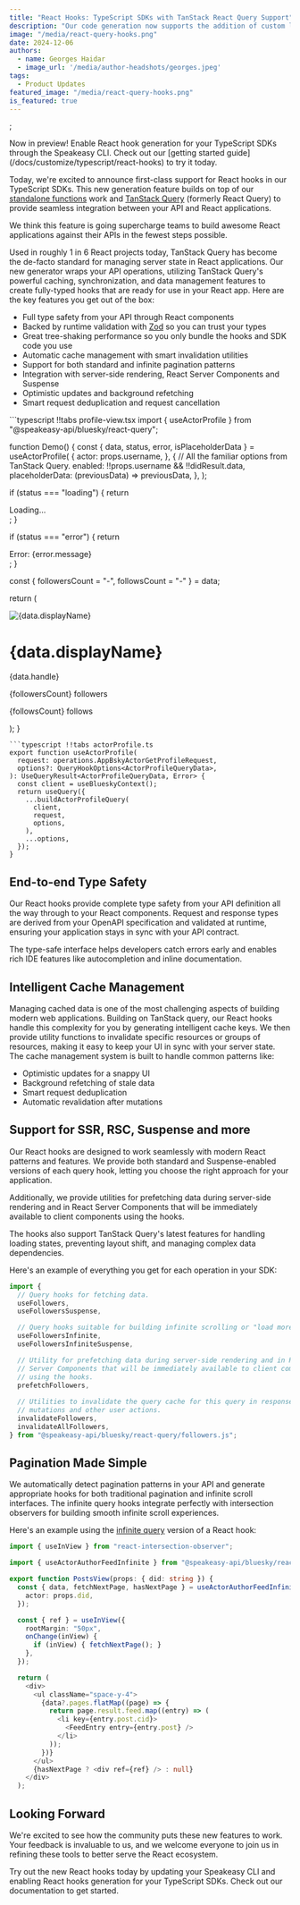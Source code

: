 ```yaml
---
title: "React Hooks: TypeScript SDKs with TanStack React Query Support"
description: "Our code generation now supports the addition of custom logic to SDKs, allowing you to further customize your SDKs."
image: "/media/react-query-hooks.png"
date: 2024-12-06
authors:
  - name: Georges Haidar
  - image_url: '/media/author-headshots/georges.jpeg'
tags:
  - Product Updates
featured_image: "/media/react-query-hooks.png"
is_featured: true
---
```



;

<Callout title="Preview Availability" variant="success">
  Now in preview! Enable React hook generation for your TypeScript SDKs through the Speakeasy CLI. Check out our [getting started guide](/docs/customize/typescript/react-hooks) to try it today.
</Callout>

Today, we're excited to announce first-class support for React hooks in our TypeScript SDKs. This new generation feature builds on top of our [standalone functions](/post/standalone-functions) work and [TanStack Query](https://tanstack.com/query/latest) (formerly React Query) to provide seamless integration between your API and React applications.

We think this feature is going supercharge teams to build awesome React applications against their APIs in the fewest steps possible.

Used in roughly 1 in 6 React projects today, TanStack Query has become the de-facto standard for managing server state in React applications. Our new generator wraps your API operations, utilizing TanStack Query's powerful caching, synchronization, and data management features to create fully-typed hooks that are ready for use in your React app. Here are the key features you get out of the box:

- Full type safety from your API through React components
- Backed by runtime validation with [Zod](https://zod.dev) so you can trust your types
- Great tree-shaking performance so you only bundle the hooks and SDK code you use
- Automatic cache management with smart invalidation utilities
- Support for both standard and infinite pagination patterns
- Integration with server-side rendering, React Server Components and Suspense
- Optimistic updates and background refetching
- Smart request deduplication and request cancellation

<CodeWithTabs>
```typescript !!tabs profile-view.tsx
import { useActorProfile } from "@speakeasy-api/bluesky/react-query";

function Demo() {
  const { data, status, error, isPlaceholderData } = useActorProfile(
    {
      actor: props.username,
    },
    {
      // All the familiar options from TanStack Query.
      enabled: !!props.username && !!didResult.data,
      placeholderData: (previousData) => previousData,
    },
  );

  if (status === "loading") {
    return <div>Loading...</div>;
  }

  if (status === "error") {
    return <div>Error: {error.message}</div>;
  }

  const { followersCount = "-", followsCount = "-" } = data;

  return (
    <div className="inline-flex items-start gap-2 rounded border-zinc-800">
      <img
        className="w-16 aspect-square rounded-full"
        src={data.avatar}
        alt={data.displayName}
      />
      <div>
        <h1 className="text-2xl">{data.displayName}</h1>
        <p className="text-muted-foreground">{data.handle}</p>
        <p>
          <span className="font-semibold">{followersCount}</span>
          <span className="text-muted-foreground">followers</span>
        </p>
        <p>
          <span className="font-semibold">{followsCount}</span>
          <span className="text-muted-foreground">follows</span>
        </p>
      </div>
    </div>
  );
}
```
```typescript !!tabs actorProfile.ts
export function useActorProfile(
  request: operations.AppBskyActorGetProfileRequest,
  options?: QueryHookOptions<ActorProfileQueryData>,
): UseQueryResult<ActorProfileQueryData, Error> {
  const client = useBlueskyContext();
  return useQuery({
    ...buildActorProfileQuery(
      client,
      request,
      options,
    ),
    ...options,
  });
}
```
</CodeWithTabs>

## End-to-end Type Safety

Our React hooks provide complete type safety from your API definition all the way through to your React components. Request and response types are derived from your OpenAPI specification and validated at runtime, ensuring your application stays in sync with your API contract.

The type-safe interface helps developers catch errors early and enables rich IDE features like autocompletion and inline documentation.

## Intelligent Cache Management

Managing cached data is one of the most challenging aspects of building modern web applications. Building on TanStack query, our React hooks handle this complexity for you by generating intelligent cache keys. We then provide utility functions to invalidate specific resources or groups of resources, making it easy to keep your UI in sync with your server state. The cache management system is built to handle common patterns like:

- Optimistic updates for a snappy UI
- Background refetching of stale data
- Smart request deduplication
- Automatic revalidation after mutations

## Support for SSR, RSC, Suspense and more

Our React hooks are designed to work seamlessly with modern React patterns and features. We provide both standard and Suspense-enabled versions of each query hook, letting you choose the right approach for your application.

Additionally, we provide utilities for prefetching data during server-side rendering and in React Server Components that will be immediately available to client components using the hooks.

The hooks also support TanStack Query's latest features for handling loading states, preventing layout shift, and managing complex data dependencies.

Here's an example of everything you get for each operation in your SDK:

```typescript
import {
  // Query hooks for fetching data.
  useFollowers,
  useFollowersSuspense,

  // Query hooks suitable for building infinite scrolling or "load more" UIs.
  useFollowersInfinite,
  useFollowersInfiniteSuspense,

  // Utility for prefetching data during server-side rendering and in React
  // Server Components that will be immediately available to client components
  // using the hooks.
  prefetchFollowers,
  
  // Utilities to invalidate the query cache for this query in response to
  // mutations and other user actions.
  invalidateFollowers,
  invalidateAllFollowers,
} from "@speakeasy-api/bluesky/react-query/followers.js";
```

## Pagination Made Simple

We automatically detect pagination patterns in your API and generate appropriate hooks for both traditional pagination and infinite scroll interfaces. The infinite query hooks integrate perfectly with intersection observers for building smooth infinite scroll experiences.

Here's an example using the [infinite query][infinite-query] version of a React hook: 

[infinite-query]: https://tanstack.com/query/v5/docs/framework/react/guides/infinite-queries

```typescript
import { useInView } from "react-intersection-observer";

import { useActorAuthorFeedInfinite } from "@speakeasy-api/bluesky/react-query/actorAuthorFeed.js";

export function PostsView(props: { did: string }) {
  const { data, fetchNextPage, hasNextPage } = useActorAuthorFeedInfinite({
    actor: props.did,
  });

  const { ref } = useInView({
    rootMargin: "50px",
    onChange(inView) {
      if (inView) { fetchNextPage(); }
    },
  });

  return (
    <div>
      <ul className="space-y-4">
        {data?.pages.flatMap((page) => {
          return page.result.feed.map((entry) => (
            <li key={entry.post.cid}>
              <FeedEntry entry={entry.post} />
            </li>
          ));
        })}
      </ul>
      {hasNextPage ? <div ref={ref} /> : null}
    </div>
  );

```

## Looking Forward

We're excited to see how the community puts these new features to work. Your feedback is invaluable to us, and we welcome everyone to join us in refining these tools to better serve the React ecosystem.

Try out the new React hooks today by updating your Speakeasy CLI and enabling React hooks generation for your TypeScript SDKs. Check out our documentation to get started.
